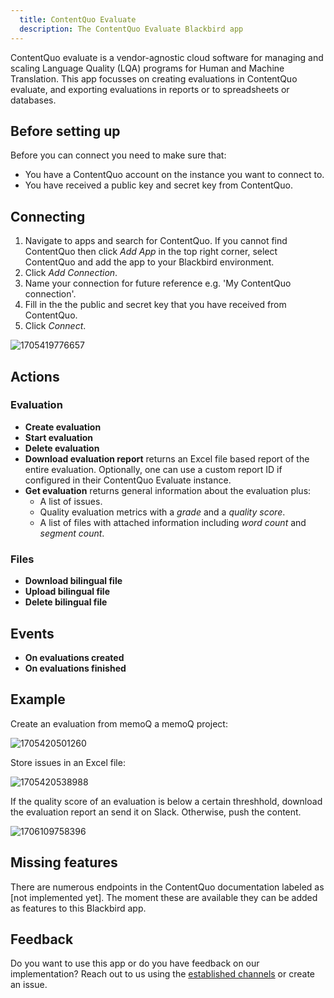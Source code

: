```yaml
---
  title: ContentQuo Evaluate
  description: The ContentQuo Evaluate Blackbird app
---
```


<LinkCard title="View on Github" target="_blank" href="https://github.com/bb-io/ContentQuo" icon="github" />

ContentQuo evaluate is a vendor-agnostic cloud software for managing and scaling Language Quality (LQA) programs for Human and Machine Translation. This app focusses on creating evaluations in ContentQuo evaluate, and exporting evaluations in reports or to spreadsheets or databases.

## Before setting up

Before you can connect you need to make sure that:

- You have a ContentQuo account on the instance you want to connect to.
- You have received a public key and secret key from ContentQuo.

## Connecting

1. Navigate to apps and search for ContentQuo. If you cannot find ContentQuo then click _Add App_ in the top right corner, select ContentQuo and add the app to your Blackbird environment.
2. Click _Add Connection_.
3. Name your connection for future reference e.g. 'My ContentQuo connection'.
4. Fill in the the public and secret key that you have received from ContentQuo.
5. Click _Connect_.

![1705419776657](https://raw.githubusercontent.com/bb-io/ContentQuo/main/image/README/1705419776657.png)

## Actions

### Evaluation

- **Create evaluation**
- **Start evaluation**
- **Delete evaluation**
- **Download evaluation report** returns an Excel file based report of the entire evaluation. Optionally, one can use a custom report ID if configured in their ContentQuo Evaluate instance.
- **Get evaluation** returns general information about the evaluation plus:
  - A list of issues.
  - Quality evaluation metrics with a _grade_ and a _quality score_.
  - A list of files with attached information including _word count_ and _segment count_.

### Files

- **Download bilingual file**
- **Upload bilingual file**
- **Delete bilingual file**

## Events

- **On evaluations created**
- **On evaluations finished**

## Example

Create an evaluation from memoQ a memoQ project:

![1705420501260](https://raw.githubusercontent.com/bb-io/ContentQuo/main/image/README/1705420501260.png)

Store issues in an Excel file:

![1705420538988](https://raw.githubusercontent.com/bb-io/ContentQuo/main/image/README/1705420538988.png)

If the quality score of an evaluation is below a certain threshhold, download the evaluation report an send it on Slack. Otherwise, push the content.

![1706109758396](https://raw.githubusercontent.com/bb-io/ContentQuo/main/image/README/1706109758396.png)

## Missing features

There are numerous endpoints in the ContentQuo documentation labeled as [not implemented yet]. The moment these are available they can be added as features to this Blackbird app.

## Feedback

Do you want to use this app or do you have feedback on our implementation? Reach out to us using the [established channels](https://www.blackbird.io/) or create an issue.

